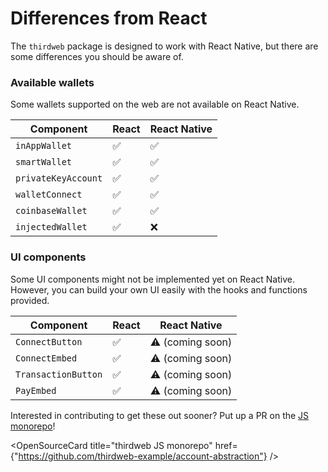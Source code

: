 
# Differences from React

The `thirdweb` package is designed to work with React Native, but there are some differences you should be aware of.

### Available wallets

Some wallets supported on the web are not available on React Native.

| Component | React | React Native |
| --- | --- | --- |
| `inAppWallet` | ✅ | ✅ |
| `smartWallet` | ✅ | ✅ |
| `privateKeyAccount` | ✅ | ✅ |
| `walletConnect` | ✅ | ✅ |
| `coinbaseWallet` | ✅ | ✅ |
| `injectedWallet` | ✅ | ❌ |

### UI components

Some UI components might not be implemented yet on React Native. However, you can build your own UI easily with the hooks and functions provided.

| Component | React | React Native |
| --- | --- | --- |
| `ConnectButton` | ✅ |  ⚠️ (coming soon) |
| `ConnectEmbed` | ✅ |  ⚠️ (coming soon) |
| `TransactionButton` | ✅ |  ⚠️ (coming soon) |
| `PayEmbed` | ✅ |  ⚠️ (coming soon) |

Interested in contributing to get these out sooner? Put up a PR on the [JS monorepo](https://github.com/thirdweb-dev/js)!

<OpenSourceCard
	title="thirdweb JS monorepo"
	href={"https://github.com/thirdweb-example/account-abstraction"}
/>



